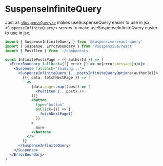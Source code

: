 # SuspenseInfiniteQuery

Just as [`<SuspenseQuery/>`](./SuspenseQuery.ko.mdx) makes useSuspenseQuery easier to use in jsx, `<SuspenseInfiniteQuery/>` serves to make useSuspenseInfiniteQuery easier to use in jsx.

```jsx /SuspenseInfiniteQuery/
import { SuspenseInfiniteQuery } from '@suspensive/react-query'
import { Suspense, ErrorBoundary } from '@suspensive/react'
import { PostItem } from '~/components'

const InfinitePostsPage = ({ authorId }) => (
  <ErrorBoundary fallback={({ error }) => <>{error.message}</>}>
    <Suspense fallback="loading...">
      <SuspenseInfiniteQuery {...postsInfiniteQueryOptions(authorId)}>
        {({ data, fetchNextPage }) => (
          <>
            {data.pages.map((post) => (
              <PostItem {...post} />
            ))}
            <button
              type="button"
              onClick={() => {
                fetchNextPage()
              }}
            >
              more
            </button>
          </>
        )}
      </SuspenseInfiniteQuery>
    </Suspense>
  </ErrorBoundary>
)
```
